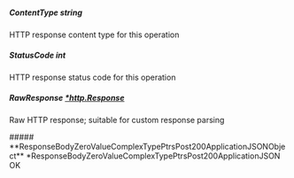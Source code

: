 
##### **ContentType** string
HTTP response content type for this operation

##### **StatusCode** int
HTTP response status code for this operation

##### **RawResponse** [*http.Response](https://pkg.go.dev/net/http#Response)
Raw HTTP response; suitable for custom response parsing

<Collapsible>
    ##### **ResponseBodyZeroValueComplexTypePtrsPost200ApplicationJSONObject** *ResponseBodyZeroValueComplexTypePtrsPost200ApplicationJSON
    OK
    <Collapsible.Break/>
    <ResponseBodyZeroValueComplexTypePtrsPost200ApplicationJSON/>
</Collapsible>

